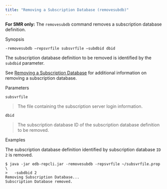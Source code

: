 ```yaml
---
title: "Removing a Subscription Database (removesubdb)"
---
```


<div id="removing_subscription_database_cli" class="registered_link"></div>

**For SMR only:** The `removesubdb` command removes a subscription database definition.

Synopsis

`-removesubdb –repsvrfile subsvrfile –subdbid dbid`

The subscription database definition to be removed is identified by the `subdbid` parameter.

See [Removing a Subscription Database](../../05_smr_operation/05_managing_subscription/06_removing_subscription_database/#removing_subscription_database) for additional information on removing a subscription database.

Parameters

`subsvrfile`

> The file containing the subscription server login information.

`dbid`

> The subscription database ID of the subscription database definition to be removed.

Examples

The subscription database definition identified by subscription database `ID 2` is removed.

```text
$ java -jar edb-repcli.jar -removesubdb -repsvrfile ~/subsvrfile.prop \
>   -subdbid 2
Removing Subscription Database...
Subscription Database removed.
```
